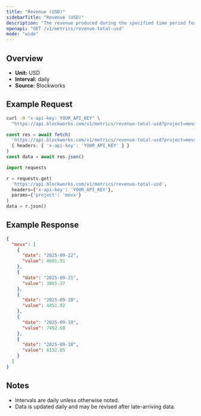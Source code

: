 ```yaml
---
title: "Revenue (USD)"
sidebarTitle: "Revenue (USD)"
description: "The revenue produced during the specified time period for given project."
openapi: "GET /v1/metrics/revenue-total-usd"
mode: "wide"
---
```


## Overview

- **Unit:** USD
- **Interval:** daily
- **Source:** Blockworks

## Example Request

<CodeGroup>

```bash cURL
curl -H "x-api-key: YOUR_API_KEY" \
  "https://api.blockworks.com/v1/metrics/revenue-total-usd?project=mevx"
```

```typescript TypeScript
const res = await fetch(
  'https://api.blockworks.com/v1/metrics/revenue-total-usd?project=mevx',
  { headers: { 'x-api-key': 'YOUR_API_KEY' } }
)
const data = await res.json()
```

```python Python
import requests

r = requests.get(
  'https://api.blockworks.com/v1/metrics/revenue-total-usd',
  headers={'x-api-key': 'YOUR_API_KEY'},
  params={'project': 'mevx'}
)
data = r.json()
```

</CodeGroup>

## Example Response

```json
{
  "mevx": [
    {
      "date": "2025-09-22",
      "value": 4601.91
    },
    {
      "date": "2025-09-21",
      "value": 3865.37
    },
    {
      "date": "2025-09-20",
      "value": 4451.92
    },
    {
      "date": "2025-09-19",
      "value": 7492.69
    },
    {
      "date": "2025-09-18",
      "value": 8132.85
    }
  ]
}
```

## Notes
- Intervals are daily unless otherwise noted.
- Data is updated daily and may be revised after late-arriving data.